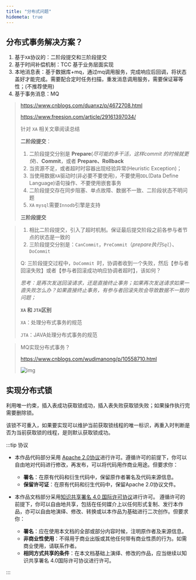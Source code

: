```yaml
---
title: "分布式问题"
hidemeta: true
---
```


## 分布式事务解决方案？

1. 基于`XA`协议的：二阶段提交和三阶段提交
2. 基于时间补偿机制：TCC 基于业务层面实现
3. 本地消息表：基于数据库+mq，通过mq调用服务，完成响应后回调，将状态盖好才能完成。需要配合定时任务扫描，重发消息调用服务，需要保证幂等性；(不推荐使用)
4. 基于事务消息：MQ

> https://www.cnblogs.com/duanxz/p/4672708.html 
>
> https://www.freesion.com/article/29161397034/
>
> 针对 `XA` 相关文章阅读总结
>
> **二阶段提交**：
>
> 1. 二阶段提交分别是 **Prepare**(*尽可能的多干活，这样commit 的时候就更快*)、**Commit**，或者 **Prepare、Rollback**
> 2. 当资源不足，或者超时时容器出现经验异常(Heuristic Exception)；
> 3. 当使用数据`XA`驱动时(非必要不要使用)，不要使用`DDL`(Data Define Language)语句操作、不要使用嵌套事务
> 4. 二阶段提交存在同步阻塞、单点故障、数据不一致、二阶段状态不明问题
> 5. `XA` `mysql`需要`Innodb`引擎是支持
>
> **三阶段提交**

> 1. 相比二阶段提交，引入了超时机制。保证最后提交阶段之前各参与者节点的状态是一致的
> 2. 三阶段提交分别是：`CanCommit`，`PreCommit`（*prepare执行`Sql`*）、`DoCommit`
>
> Q: 三阶段提交过程中，`DoCommit `时，协调者收到一个失败，然后【参与者回滚失败】或者【参与者回滚成功响应协调者超时】，该如何？
>
> *思考：是再次发送回滚请求，还是直接终止事务；如果再次发送请求如果一直失败怎么办？如果直接终止事务，有参与者回滚失败会导致数据不一致的问题；*
>
> **`XA` 和 `JTA`区别**
>
> `XA`：处理分布式事务的规范
>
> `JTA`：JAVA处理分布式事务的规范

> MQ实现分布式事务？
>
> https://www.cnblogs.com/wudimanong/p/10558710.html
>
> ![img](https://s2.loli.net/2023/07/15/ifwSLqrmZhOV4d7.png)




## 实现分布式锁

利用唯一约束，插入表成功获取锁成功，插入表失败获取锁失败；如果操作执行完需要删除锁。

该锁不可重入，如果要实现可以维护当前获取锁线程的唯一标识，再重入时判断是否为当前获取锁的线程，是则默认获取锁成功。

:::tip 协议

- 本作品代码部分采用 [Apache 2.0协议](https://www.apache.org/licenses/LICENSE-2.0)进行许可。遵循许可的前提下，你可以自由地对代码进行修改，再发布，可以将代码用作商业用途。但要求你：
  - **署名**：在原有代码和衍生代码中，保留原作者署名及代码来源信息。
  - **保留许可证**：在原有代码和衍生代码中，保留Apache 2.0协议文件。

- 本作品文档部分采用[知识共享署名 4.0 国际许可协议](http://creativecommons.org/licenses/by/4.0/)进行许可。 遵循许可的前提下，你可以自由地共享，包括在任何媒介上以任何形式复制、发行本作品，亦可以自由地演绎、修改、转换或以本作品为基础进行二次创作。但要求你：
  - **署名**：应在使用本文档的全部或部分内容时候，注明原作者及来源信息。
  - **非商业性使用**：不得用于商业出版或其他任何带有商业性质的行为。如需商业使用，请联系作者。
  - **相同方式共享的条件**：在本文档基础上演绎、修改的作品，应当继续以知识共享署名 4.0国际许可协议进行许可。

:::